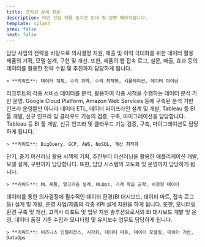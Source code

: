 ```yaml
---
title: 포지션 상세 정보
description: 이번 신입 채용 포지션 안내 및 설명 페이지입니다.
template: splash
prev: false
next: false
---
```



<Card title="데이터 사이언티스트" icon="seti:notebook">
    담당 사업의 전략을 바탕으로 의사결정 지원, 매출 및 이익 극대화를 위한 데이터 활용 제품의 기획, 모델 설계, 구현 및 개선.
    또한, 제품의 웹 접속 로그, 설문, 매출, 효과 등의 데이터를 활용한 전략 수립 및 추진까지 담당하게 됩니다.

    > **키워드**: 데이터 계획, 수리 과학, 수리 최적화, 시뮬레이션, 데이터 마이닝

</Card>

<Card title="데이터 엔지니어" icon="seti:db">
    리크루트의 각종 서비스 데이터를 분석, 활용하여 각종 시책을 수행하는 데이터 분석 기반 운영.
    Google Cloud Platform, Amazon Web Services 등에 구축된 분석 기반 인프라 운영뿐만 아니라
    데이터 ETL, 데이터 파이프라인 설계 및 개발, Tableau 등 BI 툴 개발, 신규 인프라 및 클라우드 기능의
    검증, 구축, 마이그레이션을 담당합니다. Tableau 등 BI 툴 개발, 신규 인프라 및 클라우드 기능 검증, 구축, 마이그레이션도 담당하게 됩니다.

    > **키워드**: BigQuery, GCP, AWS, NoSQL, 계산 최적화

</Card>

<Card title="머신러닝 엔지니어" icon="seti:python">
    단기, 중기 머신러닝 활용 시책의 기획, 추진부터 머신러닝을 활용한 애플리케이션 개발, 모델 설계, 구현까지 담당합니다.
    또한, 담당 시스템의 고도화 및 운영까지 담당하게 됩니다.

    > **키워드**: ML 제품, 알고리즘 설계, MLOps, 기계 학습 공학, 비정형 데이터

</Card>

<Card title="애널리틱스 엔지니어" icon="document">
    데이터를 통한 의사결정에 필수적인 데이터 환경(BI 대시보드, 데이터 마트, 접속 로그 등) 설계 및 개발,
    운영 사업/제품의 각종 KPI 설계 지원을 하게 됩니다. 또한, 모니터링 환경 구축 및 개선,
    고객사 리포트 및 업무 지원 솔루션으로서의 BI 대시보드 개발 및 운영,
    데이터 품질 기준 수립과 모니터링 및 유지보수 업무도 담당하게 됩니다.

    > **키워드**: 비즈니스 인텔리전스, 시각화, 데이터 마트, 데이터 모델링, 데이터 기반, DataOps

</Card>
